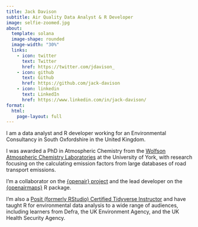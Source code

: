 ```yaml
---
title: Jack Davison 
subtitle: Air Quality Data Analyst & R Developer
image: selfie-zoomed.jpg
about:
  template: solana
  image-shape: rounded
  image-width: "30%"
  links:
    - icon: twitter
      text: Twitter
      href: https://twitter.com/jdavison_
    - icon: github
      text: Github
      href: https://github.com/jack-davison
    - icon: linkedin
      text: LinkedIn
      href: https://www.linkedin.com/in/jack-davison/
format: 
  html:
    page-layout: full
---
```


I am a data analyst and R developer working for an Environmental Consultancy in South Oxfordshire in the United Kingdom.

I was awarded a PhD in Atmospheric Chemistry from the [Wolfson Atmospheric Chemistry Laboratories](https://www.york.ac.uk/chemistry/research/wacl/) at the University of York, with research focusing on the calculating emission factors from large databases of road transport emissions. 

I'm a collaborator on the [{openair} project](https://github.com/davidcarslaw/openair) and the lead developer on the [{openairmaps}](https://github.com/davidcarslaw/openairmaps) R package. 

I'm also a [Posit (formerly RStudio) Certified Tidyverse Instructor](https://education.rstudio.com/trainers/) and have taught R for environmental data analysis to a wide range of audiences, including learners from Defra, the UK Environment Agency, and the UK Health Security Agency.
